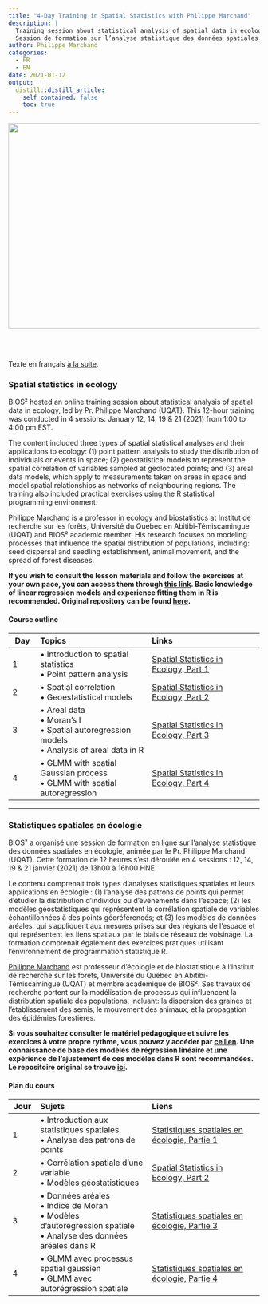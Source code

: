 ```yaml
---
title: "4-Day Training in Spatial Statistics with Philippe Marchand"
description: |
  Training session about statistical analysis of spatial data in ecology, hosted by Philippe Marchand (UQAT). | 
  Session de formation sur l’analyse statistique des données spatiales en écologie, animée par Pr. Philippe Marchand (UQAT).
author: Philippe Marchand
categories: 
  - FR
  - EN
date: 2021-01-12
output:
  distill::distill_article:
    self_contained: false
    toc: true
---
```


<img src="https://bios2.usherbrooke.ca/wp-content/uploads/2020/12/bernard-hermant-XyzPOIMqWfc-unsplash-2-1-768x512.jpg" class="th-featured-image th-cover th-w-full th-h-full wp-post-image" alt="" loading="lazy" aria-hidden="true" srcset="https://bios2.usherbrooke.ca/wp-content/uploads/2020/12/bernard-hermant-XyzPOIMqWfc-unsplash-2-1.jpg 1500w, https://bios2.usherbrooke.ca/wp-content/uploads/2020/12/bernard-hermant-XyzPOIMqWfc-unsplash-2-1-300x200.jpg 300w, https://bios2.usherbrooke.ca/wp-content/uploads/2020/12/bernard-hermant-XyzPOIMqWfc-unsplash-2-1-1024x683.jpg 1024w, https://bios2.usherbrooke.ca/wp-content/uploads/2020/12/bernard-hermant-XyzPOIMqWfc-unsplash-2-1-768x512.jpg 768w" sizes="(max-width: 800px) 100vw, 1500px" width="768" height="412">
</img>

<br>
<br>

Texte en français [à la suite](#statistiques-spatiales-en-écologie).

### Spatial statistics in ecology

BIOS² hosted an online training session about statistical analysis of spatial data in ecology, led by Pr. Philippe Marchand (UQAT). This 12-hour training was conducted in 4 sessions: January 12, 14, 19 & 21 (2021) from 1:00 to 4:00 pm EST.

The content included three types of spatial statistical analyses and their applications to ecology: (1) point pattern analysis to study the distribution of individuals or events in space; (2) geostatistical models to represent the spatial correlation of variables sampled at geolocated points; and (3) areal data models, which apply to measurements taken on areas in space and model spatial relationships as networks of neighbouring regions. The training also included practical exercises using the R statistical programming environment. 

[Philippe Marchand](https://github.com/pmarchand1) is a professor in ecology and biostatistics at Institut de recherche sur les forêts, Université du Québec en Abitibi-Témiscamingue (UQAT) and BIOS² academic member. His research focuses on modeling processes that influence the spatial distribution of populations, including: seed dispersal and seedling establishment, animal movement, and the spread of forest diseases. 

**If you wish to consult the lesson materials and follow the exercises at your own pace, you can access them through [this link](https://bios2.github.io/Marchand.html#category:EN). Basic knowledge of linear regression models and experience fitting them in R is recommended. Original repository can be found [here](https://github.com/pmarchand1/BIOS2-spatial-stats).**

#### Course outline

| Day | Topics | Links |
|-|:---|:---|
|1| &bull; Introduction to spatial statistics <br> &bull; Point pattern analysis<br>| [Spatial Statistics in Ecology, Part 1](https://bios2.github.io/Marchand/2021-01-12-spatial-statistics-in-ecology/) |
|2| &bull; Spatial correlation <br> &bull; Geoestatistical models | [Spatial Statistics in Ecology, Part 2](https://bios2.github.io/Marchand/2021-01-14-spatial-statistics-in-ecology/) |
|3| &bull; Areal data <br> &bull; Moran’s I <br> &bull; Spatial autoregression models <br> &bull; Analysis of areal data in R  | [Spatial Statistics in Ecology, Part 3](https://bios2.github.io/Marchand/2021-01-19-spatial-statistics-in-ecology/) |
|4| &bull; GLMM with spatial Gaussian process <br> &bull; GLMM with spatial autoregression | [Spatial Statistics in Ecology, Part 4](https://bios2.github.io/Marchand/2021-01-21-spatial-statistics-in-ecology-part-4/) |



---

### Statistiques spatiales en écologie

BIOS² a organisé une session de formation en ligne sur l'analyse statistique des données spatiales en écologie, animée par le Pr. Philippe Marchand (UQAT). Cette formation de 12 heures s'est déroulée en 4 sessions : 12, 14, 19 & 21 janvier (2021) de 13h00 à 16h00 HNE.

Le contenu comprenait trois types d'analyses statistiques spatiales et leurs applications en écologie : (1) l’analyse des patrons de points qui permet d’étudier la distribution d’individus ou d’événements dans l’espace; (2) les modèles géostatistiques qui représentent la corrélation spatiale de variables échantillonnées à des points géoréférencés; et (3) les modèles de données aréales, qui s’appliquent aux mesures prises sur des régions de l’espace et qui représentent les liens spatiaux par le biais de réseaux de voisinage. La formation comprenait également des exercices pratiques utilisant l'environnement de programmation statistique R. 

[Philippe Marchand](https://github.com/pmarchand1) est professeur d'écologie et de biostatistique à l'Institut de recherche sur les forêts, Université du Québec en Abitibi-Témiscamingue (UQAT) et membre académique de BIOS². Ses travaux de recherche portent sur la modélisation de processus qui influencent la distribution spatiale des populations, incluant: la dispersion des graines et l’établissement des semis, le mouvement des animaux, et la propagation des épidémies forestières.

**Si vous souhaitez consulter le matériel pédagogique et suivre les exercices à votre propre rythme, vous pouvez y accéder par [ce lien](https://bios2.github.io/Marchand.html#category:FR). Une connaissance de base des modèles de régression linéaire et une expérience de l'ajustement de ces modèles dans R sont recommandées. Le repositoire original se trouve [ici](https://github.com/pmarchand1/BIOS2-spatial-stats).**

#### Plan du cours

| Jour | Sujets | Liens |
|-|:---|:---|
|1| &bull; Introduction aux statistiques spatiales <br> &bull; Analyse des patrons de points<br>| [Statistiques spatiales en écologie, Partie 1](https://bios2.github.io/Marchand/2021-01-12-statistiques-spatiales-en-cologie-partie-1/) |
|2| &bull; Corrélation spatiale d’une variable <br> &bull; Modèles géostatistiques | [Spatial Statistics in Ecology, Part 2](https://bios2.github.io/Marchand/2021-01-14-statistiques-spatiales-en-cologie-partie-2/) |
|3| &bull; Données aréales <br> &bull; Indice de Moran <br> &bull; Modèles d’autorégression spatiale <br> &bull; Analyse des données aréales dans R | [Statistiques spatiales en écologie, Partie 3](https://bios2.github.io/Marchand/2021-01-19-statistiques-spatiales-en-cologie-partie-3/) |
|4| &bull; GLMM avec processus spatial gaussien <br> &bull; GLMM avec autorégression spatiale | [Statistiques spatiales en écologie, Partie 4](https://bios2.github.io/Marchand/2021-01-21-statistiques-spatiales-en-cologie-partie-4/) |

